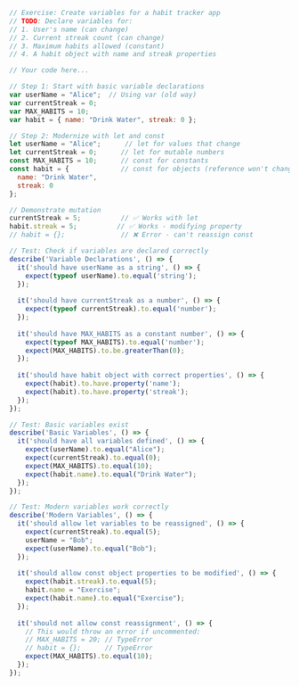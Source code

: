 
<CodeDisplay >
  <File name="app.js">
    
```javascript
// Exercise: Create variables for a habit tracker app
// TODO: Declare variables for:
// 1. User's name (can change)
// 2. Current streak count (can change)
// 3. Maximum habits allowed (constant)
// 4. A habit object with name and streak properties

// Your code here...
```
    
    
```javascript
// Step 1: Start with basic variable declarations
var userName = "Alice";  // Using var (old way)
var currentStreak = 0;
var MAX_HABITS = 10;
var habit = { name: "Drink Water", streak: 0 };
```
    
    
```javascript
// Step 2: Modernize with let and const
let userName = "Alice";      // let for values that change
let currentStreak = 0;      // let for mutable numbers
const MAX_HABITS = 10;      // const for constants
const habit = {             // const for objects (reference won't change)
  name: "Drink Water", 
  streak: 0 
};

// Demonstrate mutation
currentStreak = 5;          // ✅ Works with let
habit.streak = 5;          // ✅ Works - modifying property
// habit = {};              // ❌ Error - can't reassign const
```
    
  </File>
  <Tests>
    
```javascript
// Test: Check if variables are declared correctly
describe('Variable Declarations', () => {
  it('should have userName as a string', () => {
    expect(typeof userName).to.equal('string');
  });
  
  it('should have currentStreak as a number', () => {
    expect(typeof currentStreak).to.equal('number');
  });
  
  it('should have MAX_HABITS as a constant number', () => {
    expect(typeof MAX_HABITS).to.equal('number');
    expect(MAX_HABITS).to.be.greaterThan(0);
  });
  
  it('should have habit object with correct properties', () => {
    expect(habit).to.have.property('name');
    expect(habit).to.have.property('streak');
  });
});
```
    
    
```javascript
// Test: Basic variables exist
describe('Basic Variables', () => {
  it('should have all variables defined', () => {
    expect(userName).to.equal("Alice");
    expect(currentStreak).to.equal(0);
    expect(MAX_HABITS).to.equal(10);
    expect(habit.name).to.equal("Drink Water");
  });
});
```
    
    
```javascript
// Test: Modern variables work correctly
describe('Modern Variables', () => {
  it('should allow let variables to be reassigned', () => {
    expect(currentStreak).to.equal(5);
    userName = "Bob";
    expect(userName).to.equal("Bob");
  });
  
  it('should allow const object properties to be modified', () => {
    expect(habit.streak).to.equal(5);
    habit.name = "Exercise";
    expect(habit.name).to.equal("Exercise");
  });
  
  it('should not allow const reassignment', () => {
    // This would throw an error if uncommented:
    // MAX_HABITS = 20; // TypeError
    // habit = {};      // TypeError
    expect(MAX_HABITS).to.equal(10);
  });
});
```
    
  </Tests>
</CodeDisplay>